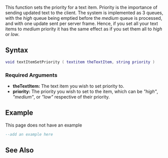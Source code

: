 
{{Server function}}
{{Needs_Example}}
This function sets the priority for a text item.  Priority is the importance of sending updated text to the client. The system is implemented as 3 queues, with the ''high'' queue being emptied before the ''medium'' queue is processed, and with one update sent per server frame. Hence, if you set all your text items to ''medium'' priority it has the same effect as if you set them all to ''high'' or ''low''.

==Syntax== 
<syntaxhighlight lang="lua">
void textItemSetPriority ( textitem theTextItem, string priority )              
</syntaxhighlight> 

===Required Arguments=== 
*'''theTextItem:''' The text item you wish to set priority to.
*'''priority:''' The priority you wish to set to the item, which can be ''"high"'', ''"medium"'', or ''"low"'' respective of their priority.

==Example== 
This page does not have an example
<syntaxhighlight lang="lua">
--add an example here
</syntaxhighlight>

==See Also==
{{Text_functions}}